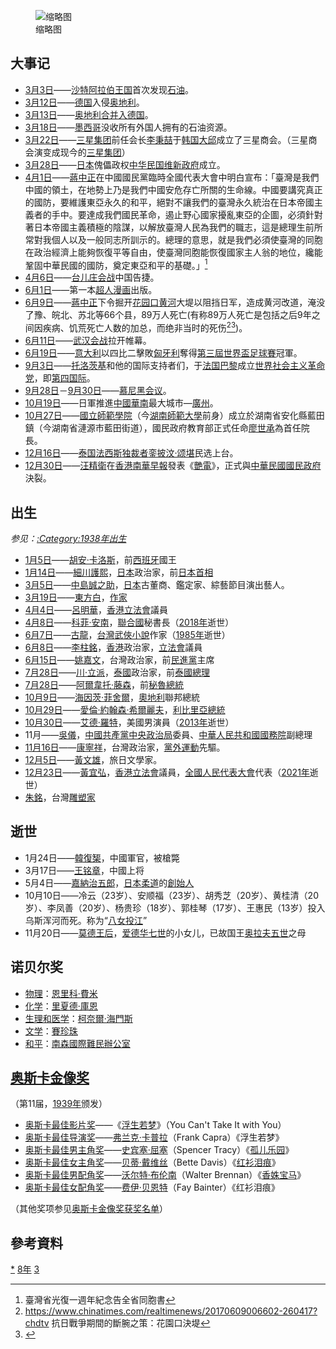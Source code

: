 {{yearTOC|1938|'''[[民國紀元|民國]]二十七年'''；满洲国'''[[康德_(年号)|康德]]五年'''；日本'''[[昭和|昭和]]十三年'''；越南'''[[保大_(阮朝)|保大]]十三年'''}}
{{C20YearInTopic|1938年}}

[[File:Political_World_(1938).svg|缩略图]]
== 大事记 ==
*[[3月3日|3月3日]]——[[沙特阿拉伯王国|沙特阿拉伯王国]]首次发现[[石油|石油]]。
*[[3月12日|3月12日]]——[[德国|德国]]入侵[[奥地利|奥地利]]。
*[[3月13日|3月13日]]——[[德奧合併|奥地利合并入德国]]。
*[[3月18日|3月18日]]——[[墨西哥|墨西哥]]没收所有外国人拥有的石油资源。
*[[3月22日|3月22日]]——[[三星集团|三星集团]]前任会长[[李秉喆|李秉喆]]于[[韩国|韩国]][[大邱|大邱]]成立了三星商会。（三星商会演变成现今的[[三星集团|三星集团]]）
*[[3月28日|3月28日]]——[[日本|日本]]傀儡政权[[中华民国维新政府|中华民国维新政府]]成立。
*[[4月1日|4月1日]]——[[蔣中正|蔣中正]]在中國國民黨臨時全國代表大會中明白宣布：「臺灣是我們中國的領土，在地勢上乃是我們中國安危存亡所關的生命線。中國要講究真正的國防，要維護東亞永久的和平，絕對不讓我們的臺灣永久統治在日本帝國主義者的手中。要達成我們國民革命，遏止野心國家擾亂東亞的企圖，必須針對著日本帝國主義積極的陰謀，以解放臺灣人民為我們的職志，這是總理生前所常對我個人以及一般同志所訓示的。總理的意思，就是我們必須使臺灣的同胞在政治經濟上能夠恢復平等自由，使臺灣同胞能恢復國家主人翁的地位，纔能鞏固中華民國的國防，奠定東亞和平的基礎。」<ref>臺灣省光復一週年紀念告全省同胞書</ref>
*[[4月6日|4月6日]]——[[台儿庄会战|台儿庄会战]]中国告捷。
*[[6月1日|6月1日]]——第一本[[超人|超人]][[漫画|漫画]]出版。
*[[6月9日|6月9日]]——[[蔣中正|蔣中正]]下令掘开[[花園口決堤事件|花园口]][[黄河|黄河]]大堤以阻挡日军，造成黄河改道，淹没了豫、皖北、苏北等66个县，89万人死亡(有称89万人死亡是包括之后9年之间因疾病、饥荒死亡人数的加总，而绝非当时的死伤<ref>https://www.chinatimes.com/realtimenews/20170609006602-260417?chdtv {{Wayback|url=https://www.chinatimes.com/realtimenews/20170609006602-260417?chdtv |date=20200802104431 }} 抗日戰爭期間的斷腕之策：花園口決堤</ref><ref>{{Cite web|title=中共无耻造谣！揭秘蒋介石黄河花园口决堤真相(图) - 民国往事|url=https://www.secretchina.com/news/gb/2017/11/26/841905.html|accessdate=2020-03-31|date=2017-11-26|work=看中国|language=zh-Hans|archive-date=2020-04-10|archive-url=https://web.archive.org/web/20200410233134/https://www.secretchina.com/news/gb/2017/11/26/841905.html|dead-url=no}}</ref>)。
*[[6月11日|6月11日]]——[[武汉会战|武汉会战]]拉开帷幕。
*[[6月19日|6月19日]]——[[意大利國家足球隊|意大利]]以四比二擊敗[[匈牙利國家足球隊|匈牙利]]奪得[[1938年世界盃足球賽|第三屆世界盃足球賽]]冠軍。
*[[9月3日|9月3日]]——[[列夫·达维多维奇·托洛茨基|托洛茨基]]和他的国际支持者们，于[[法国|法国]][[巴黎|巴黎]]成立[[世界社会主义革命党|世界社会主义革命党]]，即[[第四国际|第四国际]]。
*[[9月28日|9月28日]]－[[9月30日|9月30日]]——[[慕尼黑協定|慕尼黑会议]]。
*[[10月19日|10月19日]]——日軍推進[[中国|中國]][[华南地区|華南]]最大城市—[[广州市|廣州]]。
*[[10月27日|10月27日]]——[[國立師範學院|國立師範學院]]（今[[湖南師範大學|湖南師範大學]]前身）成立於湖南省安化縣藍田鎮（今湖南省漣源市藍田街道），國民政府教育部正式任命[[廖世承|廖世承]]為首任院長。
*[[12月16日|12月16日]]——[[泰国|泰国]][[法西斯|法西斯]][[独裁者|独裁者]][[銮披汶·颂堪|銮披汶·颂堪]]民选上台。
*[[12月30日|12月30日]]——[[汪精卫|汪精衛]]在[[香港|香港]][[南華早報|南華早報]]發表《[[艷電|艷電]]》，正式與[[中華民國|中華民國]][[國民政府|國民政府]]決裂。

== 出生 ==
''参见：[[:Category:1938年出生|:Category:1938年出生]]''
*[[1月5日|1月5日]]——[[胡安·卡洛斯一世|胡安·卡洛斯]]，前[[西班牙|西班牙]]國王
*[[1月14日|1月14日]]——[[細川護熙|細川護熙]]，[[日本|日本]]政治家，前[[日本首相|日本首相]]
*[[3月5日|3月5日]]——[[中島誠之助|中島誠之助]]，[[日本|日本]]古董商、鑑定家、綜藝節目演出藝人。
*[[3月19日|3月19日]]——[[東方白|東方白]]，[[作家|作家]]
*[[4月4日|4月4日]]——[[呂明華|呂明華]]，[[香港立法會|香港立法會]]議員
*[[4月8日|4月8日]]——[[科菲·安南|科菲·安南]]，[[聯合國|聯合國]]秘書長（[[2018年|2018年]]逝世）
*[[6月7日|6月7日]]——[[古龍|古龍]]，[[台灣|台灣]][[武俠小說|武俠小說]]作家（[[1985年|1985年]]逝世）
*[[6月8日|6月8日]]——[[李柱銘|李柱銘]]，[[香港|香港]]政治家，[[香港立法會|立法會]]議員
*[[6月15日|6月15日]]——[[姚嘉文|姚嘉文]]，台灣政治家，前[[民進黨|民進黨]]主席
*[[7月28日|7月28日]]——[[川·立派|川·立派]]，[[泰國|泰國]]政治家，前[[泰國總理|泰國總理]]
*[[7月28日|7月28日]]——[[阿爾韋托·藤森|阿爾韋托·藤森]]，前[[秘魯總統|秘魯總統]]
*[[10月9日|10月9日]]——[[海因茨·菲舍爾|海因茨·菲舍爾]]，[[奥地利|奧地利]]聯邦總統
*[[10月29日|10月29日]]——[[愛倫·約翰森·希爾麗夫|愛倫·約翰森·希爾麗夫]]，[[利比里亞總统列表|利比里亞總統]]
*[[10月30日|10月30日]]——[[艾德·羅特|艾德·羅特]]，美國男演員（[[2013年|2013年]]逝世）
*11月——[[吳儀|吳儀]]，[[中國共產黨中央政治局|中國共產黨中央政治局]]委員、[[中華人民共和國國務院|中華人民共和國國務院]]副總理
*[[11月16日|11月16日]]——[[康寧祥|康寧祥]]，台灣政治家，[[黨外運動|黨外運動]]先驅。
*[[12月5日|12月5日]]——[[黃文雄_(作家)|黃文雄]]，旅日文學家。
*[[12月23日|12月23日]]——[[黃宜弘|黃宜弘]]，[[香港立法會|香港立法會]]議員，[[全國人民代表大会|全國人民代表大會]]代表（[[2021年|2021年]]逝世）
*[[朱銘_(1938年)|朱銘]]，台灣[[雕塑家|雕塑家]]

== 逝世 ==
*1月24日——[[韓復榘|韓復榘]]，中國軍官，被槍斃
*3月17日——[[王铭章|王铭章]]，中國上将
*5月4日——[[嘉納治五郎|嘉納治五郎]]，[[日本|日本]][[柔道|柔道]]的[[創始人|創始人]]
*10月10日——冷云（23岁）、安顺福（23岁）、胡秀芝（20岁）、黄桂清（20岁）、李凤善（20岁）、杨贵珍（18岁）、郭桂琴（17岁）、王惠民（13岁）投入乌斯浑河而死。称为“[[八女投江|八女投江]]”
*11月20日——[[莫德王后_(挪威)|莫德王后]]，[[爱德华七世|爱德华七世]]的小女儿，已故国王[[奥拉夫五世|奥拉夫五世]]之母

== 诺贝尔奖 ==
*[[诺贝尔物理学奖|物理]]：[[恩里科·費米|恩里科·費米]]
*[[诺贝尔化学奖|化学]]：[[里夏德·庫恩|里夏德·庫恩]]
*[[诺贝尔生理学或医学奖|生理和医学]]：[[柯奈爾·海門斯|柯奈爾·海門斯]]
*[[诺贝尔文学奖|文学]]：[[賽珍珠|賽珍珠]]
*[[诺贝尔和平奖|和平]]：[[南森國際難民辦公室|南森國際難民辦公室]]

== [[奥斯卡金像奖|奥斯卡金像奖]] ==
（第11届，[[1939年|1939年]]颁发）
*[[奥斯卡最佳影片奖|奥斯卡最佳影片奖]]——《[[浮生若梦|浮生若梦]]》（You Can't Take It with You）
*[[奥斯卡最佳导演奖|奥斯卡最佳导演奖]]——[[弗兰克·卡普拉|弗兰克·卡普拉]]（Frank Capra）《浮生若梦》
*[[奥斯卡最佳男主角奖|奥斯卡最佳男主角奖]]——[[史宾塞·屈塞|史宾塞·屈塞]]（Spencer Tracy）《[[孤儿乐园|孤儿乐园]]》
*[[奥斯卡最佳女主角奖|奥斯卡最佳女主角奖]]——[[贝蒂·戴维斯|贝蒂·戴维丝]]（Bette Davis）《[[红衫泪痕|红衫泪痕]]》
*[[奥斯卡最佳男配角奖|奥斯卡最佳男配角奖]]——[[沃尔特·布伦南|沃尔特·布伦南]]（Walter Brennan）《[[香姝宝马|香姝宝马]]》
*[[奥斯卡最佳女配角奖|奥斯卡最佳女配角奖]]——[[费伊·贝恩特|费伊·贝恩特]]（Fay Bainter）《红衫泪痕》
（其他奖项参见[[奥斯卡金像奖|奥斯卡金像奖获奖名单]]）

== 參考資料 ==
{{reflist}}

[[Category:1938年|*]]
[[Category:1930年代|8年]]
[[Category:20世纪各年|3]]